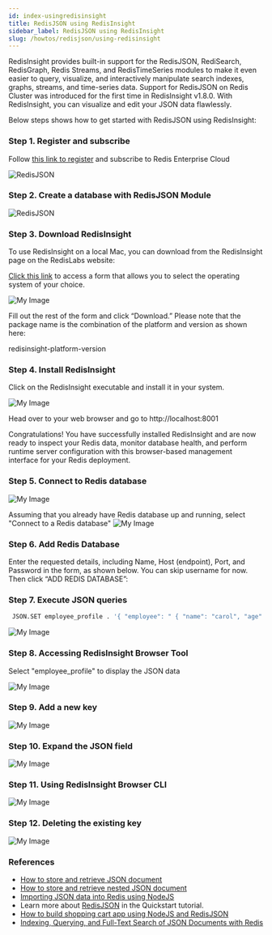 ```yaml
---
id: index-usingredisinsight
title: RedisJSON using RedisInsight
sidebar_label: RedisJSON using RedisInsight
slug: /howtos/redisjson/using-redisinsight
---
```


RedisInsight provides built-in support for the RedisJSON, RediSearch, RedisGraph, Redis Streams, and RedisTimeSeries modules to make it even easier to query, visualize, and interactively manipulate search indexes, graphs, streams, and time-series data. Support for RedisJSON on Redis Cluster was introduced for the first time in RedisInsight v1.8.0. With RedisInsight, you can visualize and edit your JSON data flawlessly.


Below steps shows how to get started with RedisJSON using RedisInsight:

### Step 1. Register and subscribe

Follow [this link to register](/create/cloud/rediscloud) and subscribe to Redis Enterprise Cloud

![RedisJSON](redisjson3.png)

### Step 2. Create a database with RedisJSON Module

![RedisJSON](redisjson1.png)


### Step 3. Download RedisInsight

To use RedisInsight on a local Mac, you can download from the RedisInsight page on the RedisLabs website:

[Click this link](https://redislabs.com/redis-enterprise/redis-insight/#insight-form) to access a form that allows you to select the operating system of your choice.

![My Image](redisinsightmac.png)

Fill out the rest of the form and click “Download.” Please note that the package name is the combination of the platform and version as shown here:

redisinsight-platform-version

### Step 4. Install RedisInsight

Click on the RedisInsight executable and install it in your system.

![My Image](redisinsight2.png)


Head over to your web browser and go to http://localhost:8001

Congratulations! You have successfully installed RedisInsight and are now ready to inspect your Redis data, monitor database health, and perform runtime server configuration with this browser-based management interface for your Redis deployment.

### Step 5. Connect to Redis database

![My Image](redisinsight3.png)

Assuming that you already have Redis database up and running, select "Connect to a Redis database"
![My Image](redisinsight4.png)

### Step 6. Add Redis Database

Enter the requested details, including Name, Host (endpoint), Port, and Password in the form, as shown below. You can skip username for now. Then click “ADD REDIS DATABASE”:



### Step 7. Execute JSON queries

```bash
 JSON.SET employee_profile . '{ "employee": " { "name": "carol", "age": 40, "married": true } }'
```


![My Image](image_1_1.png)

### Step 8. Accessing RedisInsight Browser Tool

Select "employee_profile" to display the JSON data 

![My Image](image_1_2.png)

### Step 9. Add a new key 

![My Image](image_1_3.png)

### Step 10. Expand the JSON field

![My Image](image_1_4.png)


### Step 11. Using RedisInsight Browser CLI 

![My Image](image_1_5.png)

### Step 12. Deleting the existing key 

![My Image](image_1_6.png)

### References

- [How to store and retrieve JSON document](/howtos/redisjson/storing-json-document)
- [How to store and retrieve nested JSON document](/howtos/redisjson/storing-complex-json-document)
- [Importing JSON data into Redis using NodeJS](/howtos/redisjson/using-nodejs) 
- Learn more about [RedisJSON](https://oss.redislabs.com/redisjson/) in the Quickstart tutorial.
- [How to build shopping cart app using NodeJS and RedisJSON](/howtos/shoppingcart)
- [Indexing, Querying, and Full-Text Search of JSON Documents with Redis](https://redislabs.com/blog/index-and-query-json-docs-with-redis/) 
